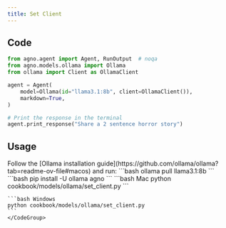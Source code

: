 ```yaml
---
title: Set Client
---
```


## Code

```python cookbook/models/ollama/set_client.py
from agno.agent import Agent, RunOutput  # noqa
from agno.models.ollama import Ollama
from ollama import Client as OllamaClient

agent = Agent(
    model=Ollama(id="llama3.1:8b", client=OllamaClient()),
    markdown=True,
)

# Print the response in the terminal
agent.print_response("Share a 2 sentence horror story")

```

## Usage

<Steps>
  <Snippet file="create-venv-step.mdx" />

  <Step title="Install Ollama">
    Follow the [Ollama installation guide](https://github.com/ollama/ollama?tab=readme-ov-file#macos) and run:
    ```bash
    ollama pull llama3.1:8b
    ```
  </Step>

  <Step title="Install libraries">
    ```bash
    pip install -U ollama agno
    ```
  </Step>

  <Step title="Run Agent">
    <CodeGroup>
    ```bash Mac
    python cookbook/models/ollama/set_client.py
    ```

    ```bash Windows
    python cookbook/models/ollama/set_client.py
    ```
    </CodeGroup>
  </Step>
</Steps>
